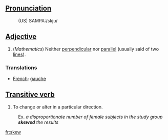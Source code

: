 ==[[Pronunciation]]==
:(US) SAMPA:/skju/

==[[Adjective]]==
# (''Mathematics'') Neither [[perpendicular]] nor [[parallel]] (usually said of two [[line]]s).

===Translations===
*[[French]]: [[gauche]]

==[[Transitive verb]]==

# To change or alter in a particular direction.
:Ex. <i>a disproportionate number of female subjects in the study group <b>skewed</b> the results</i>

[[fr:skew]]